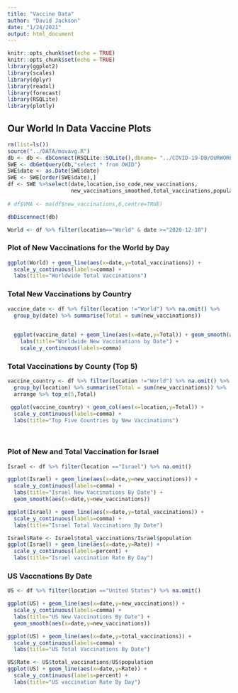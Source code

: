 ```yaml
---
title: "Vaccine Data"
author: "David Jackson"
date: "1/24/2021"
output: html_document
---
```


```r
knitr::opts_chunk$set(echo = TRUE)
knitr::opts_chunk$set(echo = TRUE)
library(ggplot2)
library(scales)
library(dplyr)
library(readxl)
library(forecast)
library(RSQLite)
library(plotly)
```

## Our World In Data Vaccine Plots

```r
rm(list=ls())
source("../DATA/movavg.R")
db <- db <- dbConnect(RSQLite::SQLite(),dbname= "../COVID-19-DB/OURWORLD.sqlite3")
SWE <- dbGetQuery(db,"select * from OWID")
SWE$date <- as.Date(SWE$date)
SWE <- SWE[order(SWE$date),]
df <- SWE %>%select(date,location,iso_code,new_vaccinations,
                    new_vaccinations_smoothed,total_vaccinations,population)
                    
# df$VMA <- ma(df$new_vaccinations,6,centre=TRUE)

dbDisconnect(db)
```
```r
World <- df %>% filter(location=="World" & date >="2020-12-10") 
```

### Plot of New Vaccinations for the World by Day

```r
ggplot(World) + geom_line(aes(x=date,y=total_vaccinations)) +
  scale_y_continuous(labels=comma) + 
  labs(title="Worldwide Total Vaccinations")
```

### Total New Vaccinations by Country

```r
vaccine_date <- df %>% filter(location !="World") %>% na.omit() %>%
  group_by(date) %>% summarise(Total = sum(new_vaccinations))
    

```
```r
  ggplot(vaccine_date) + geom_line(aes(x=date,y=Total)) + geom_smooth(aes(x=date,y=Total)) +
    labs(title="Worldwide New Vaccinations by Date") +
    scale_y_continuous(labels=comma)
```

### Total Vaccinations by County (Top 5)

```r
vaccine_country <- df %>% filter(location !="World") %>% na.omit() %>%
  group_by(location) %>% summarise(Total = sum(new_vaccinations)) %>%
  arrange %>% top_n(5,Total)

```
```r
 ggplot(vaccine_country) + geom_col(aes(x=location,y=Total)) +
  scale_y_continuous(labels=comma) +
  labs(title="Top Five Countries by New Vaccinations")
  
  
```

### Plot of New and Total Vaccination for Israel

```r
Israel <- df %>% filter(location =="Israel") %>% na.omit()
```
```r
ggplot(Israel) + geom_line(aes(x=date,y=new_vaccinations)) +
  scale_y_continuous(labels=comma) +
  labs(title="Israel New Vaccinations By Date") +
  geom_smooth(aes(x=date,y=new_vaccinations))
```
```r
ggplot(Israel) + geom_line(aes(x=date,y=total_vaccinations)) +
  scale_y_continuous(labels=comma) +
  labs(title="Israel Total Vaccinations By Date") 

```
```r
Israel$Rate <- Israel$total_vaccinations/Israel$population
ggplot(Israel) + geom_line(aes(x=date,y=Rate)) +
  scale_y_continuous(labels=percent) +
  labs(title="Israel vaccination Rate By Day")

```

### US Vaccnations By Date


```r
US <- df %>% filter(location =="United States") %>% na.omit()
```
```r
ggplot(US) + geom_line(aes(x=date,y=new_vaccinations)) +
  scale_y_continuous(labels=comma) +
  labs(title="US New Vaccinations By Date") +
  geom_smooth(aes(x=date,y=new_vaccinations))
```
```r
ggplot(US) + geom_line(aes(x=date,y=total_vaccinations)) +
  scale_y_continuous(labels=comma) +
  labs(title="US Total Vaccinations By Date") 

```

```r
US$Rate <- US$total_vaccinations/US$population
ggplot(US) + geom_line(aes(x=date,y=Rate)) +
  scale_y_continuous(labels=percent) +
  labs(title="US vaccination Rate By Day")

```